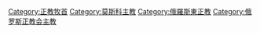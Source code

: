 {{Commonscat|Patriarchate of Moscow and all Russia}}
{{Catmore|莫斯科和全羅斯牧首}}

[[Category:正教牧首|Category:正教牧首]]
[[Category:莫斯科主教|Category:莫斯科主教]]
[[Category:俄羅斯東正教|Category:俄羅斯東正教]]
[[Category:俄罗斯正教会主教|Category:俄罗斯正教会主教]]
